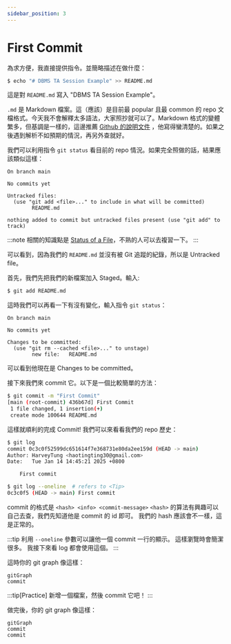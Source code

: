 ```yaml
---
sidebar_position: 3
---
```


# First Commit

為求方便，我直接提供指令。並簡略描述在做什麼：

```bash
$ echo "# DBMS TA Session Example" >> README.md
```

這是對 `README.md` 寫入 "DBMS TA Session Example"。

`.md` 是 Markdown 檔案。這（應該）是目前最 popular 且最 common 的 repo 文檔格式。今天我不會解釋太多語法，大家照抄就可以了。Markdown 格式的變體繁多，但基調是一樣的，這邊推薦 [Github 的說明文件](https://docs.github.com/en/get-started/writing-on-github/getting-started-with-writing-and-formatting-on-github/basic-writing-and-formatting-syntax) ，他寫得蠻清楚的。如果之後遇到解析不如預期的情況，再另外查就好。

我們可以利用指令 `git status` 看目前的 repo 情況。如果完全照做的話，結果應該類似這樣：

```
On branch main

No commits yet

Untracked files:
  (use "git add <file>..." to include in what will be committed)
        README.md

nothing added to commit but untracked files present (use "git add" to track)
```

:::note
相關的知識點是 [Status of a File](#Status-of-a-File)，不熟的人可以去複習一下。
:::

可以看到，因為我們的 `README.md` 並沒有被 Git 追蹤的紀錄，所以是 Untracked file。

首先，我們先把我們的新檔案加入 Staged。輸入:

```bash
$ git add README.md
```

這時我們可以再看一下有沒有變化，輸入指令 `git status`：

```
On branch main

No commits yet

Changes to be committed:
  (use "git rm --cached <file>..." to unstage)
        new file:   README.md
```

可以看到他現在是 Changes to be committed。

接下來我們來 commit 它。以下是一個比較簡單的方法：

```bash
$ git commit -m "First Commit"
[main (root-commit) 436b67d] First Commit
 1 file changed, 1 insertion(+)
 create mode 100644 README.md
```

這樣就順利的完成 Commit! 我們可以來看看我們的 repo 歷史：

```bash
$ git log
commit 0c3c0f52599dc651614f7e368731e80da2ee159d (HEAD -> main)
Author: HarveyTung <haotingting30@gmail.com>
Date:   Tue Jan 14 14:45:21 2025 +0800

    First commit

$ git log --oneline  # refers to <Tip>
0c3c0f5 (HEAD -> main) First commit
```

commit 的格式是 `<hash> <info> <commit-message>`
`<hash>` 的算法有興趣可以自己去查，我們先知道他是 commit 的 id 即可。
我們的 hash 應該會不一樣，這是正常的。

:::tip
利用 `--oneline` 參數可以讓他一個 commit 一行的顯示。
這樣瀏覽時會簡潔很多。
我接下來看 log 都會使用這個。
:::

這時你的 git graph 像這樣：

```mermaid
gitGraph
commit
```

:::tip[Practice]
新增一個檔案，然後 commit 它吧！
:::

做完後，你的 git graph 像這樣：

```mermaid
gitGraph
commit
commit
```
